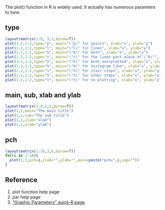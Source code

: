 The plot() function in R is widely used. It actually has numerous paramters to tune.

## type

```r
layout(matrix(1:9, 3,3,byrow=T))
plot(1:2,1:2,type="p", main="\"p\" for points", xlab="x", ylab="y")
plot(1:2,1:2,type="l", main="\"l\" for lines", xlab="x", ylab="y")
plot(1:2,1:2,type="b", main="\"b\" for both", xlab="x", ylab="y")
plot(1:2,1:2,type="c", main="\"c\" for the lines part alone of \"b\"", xlab="x", ylab="y")
plot(1:2,1:2,type="o", main="\"o\" for both overplotted", xlab="x", ylab="y")
plot(1:2,1:2,type="h", main="\"h\" for histogram like", xlab="x", ylab="y")
plot(1:2,1:2,type="s", main="\"s\" for stair steps", xlab="x", ylab="y")
plot(1:2,1:2,type="S", main="\"S\" for other steps", xlab="x", ylab="y")
plot(1:2,1:2,type="n", main="\"n\" for no plotting", xlab="x", ylab="y")
```

## main, sub, xlab and ylab

```r
layout(matrix(1:4,2,2,byrow=T))
plot(1,1,main="The main title")
plot(1,1,sub="The sub title")
plot(1,1,xlab="xlab")
plot(1,1,ylab="ylab")
```

## pch

```r
layout(matrix(1:18,3,6,byrow=T))
for(i in 1:18){
  plot(1,1,pch=i,xlab="",ylab="",main=paste("pch=",i,sep=""))
}
```


## Reference

1. plot function help page
2. par help page
3. ["Graphic Parameters" quick-R page](http://www.statmethods.net/advgraphs/parameters.html)
